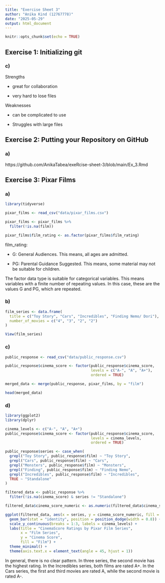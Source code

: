 ```yaml
---
title: "Exercise Sheet 3"
author: "Anika Kind (12767778)"
date: "2025-05-29"
output: html_document
---
```


```r
knitr::opts_chunk$set(echo = TRUE)
```

## Exercise 1: Initializing git

### c)

Strengths 

- great for collaboration

- very hard to lose files

Weaknesses

- can be complicated to use

- Struggles with large files

## Exercise 2: Putting your Repository on GitHub

### a)

https://github.com/AnikaTabea/exeRcise-sheet-3/blob/main/Ex_3.Rmd

## Exercise 3: Pixar Films

### a)

```r
library(tidyverse)
```

```r
pixar_films <- read_csv("data/pixar_films.csv")

pixar_films <- pixar_films %>% 
  filter(!is.na(film))

pixar_films$film_rating <- as.factor(pixar_films$film_rating)

```

film_rating: 

- G: General Audiences. This means, all ages are admitted.

- PG: Parental Guidance Suggested. This means, some material may not be suitable for children.

The factor data type is suitable for categorical variables. This means variables with a finite number of repeating values. In this case, these are the values G and PG, which are repeated.

### b)

```r
film_series <- data.frame(
  title = c("Toy Story", "Cars", "Incredibles", "Finding Nemo/ Dori"),
  number_of_movies = c("4", "3", "2", "2")
)

View(film_series)
```

### c)

```r
public_response <- read_csv("data/public_response.csv")

public_response$cinema_score <- factor(public_response$cinema_score,
                                       levels = c("A-", "A", "A+"),
                                       ordered = TRUE)

merged_data <- merge(public_response, pixar_films, by = "film")

head(merged_data)

```

### d)

```r
library(ggplot2)
library(dplyr)

cinema_levels <- c("A-", "A", "A+")
public_response$cinema_score <- factor(public_response$cinema_score, 
                                       levels = cinema_levels, 
                                       ordered = TRUE)

public_response$series <- case_when(
  grepl("Toy Story", public_response$film) ~ "Toy Story",
  grepl("Cars", public_response$film) ~ "Cars",
  grepl("Monsters", public_response$film) ~ "Monsters",
  grepl("Finding", public_response$film) ~ "Finding Nemo",
  grepl("Incredibles", public_response$film) ~ "Incredibles",
  TRUE ~ "Standalone"
)

filtered_data <- public_response %>%
  filter(!is.na(cinema_score) & series != "Standalone")

filtered_data$cinema_score_numeric <- as.numeric(filtered_data$cinema_score)

ggplot(filtered_data, aes(x = series, y = cinema_score_numeric, fill = film)) +
  geom_bar(stat = "identity", position = position_dodge(width = 0.8)) +
  scale_y_continuous(breaks = 1:3, labels = cinema_levels) +
  labs(title = "CinemaScore Ratings by Pixar Film Series",
       x = "Film Series",
       y = "Cinema Score",
       fill = "Film") +
  theme_minimal() +
  theme(axis.text.x = element_text(angle = 45, hjust = 1))
```

In general, there is no clear pattern. In three series, the second movie has the highest rating. In the Incredibles series, both films are rated A+. In the Cars series, the first and third movies are rated A, while the second movie is rated A-.


